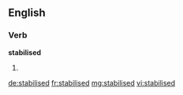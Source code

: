 ==English==

===Verb===
'''stabilised'''

# {{en-past of|stabilise}}

[[de:stabilised]]
[[fr:stabilised]]
[[mg:stabilised]]
[[vi:stabilised]]